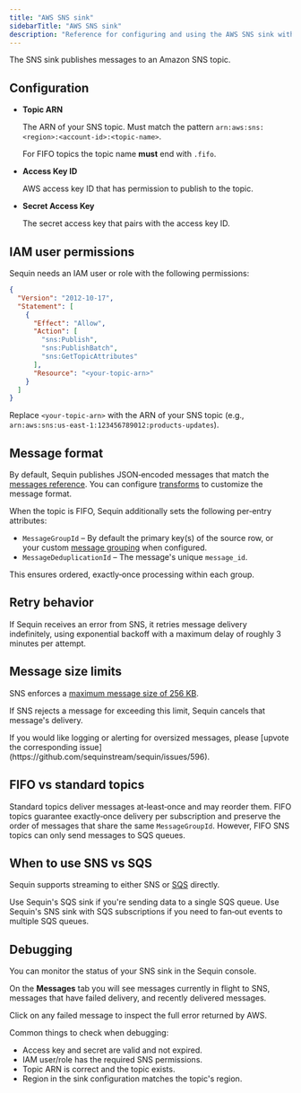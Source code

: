 ```yaml
---
title: "AWS SNS sink"
sidebarTitle: "AWS SNS sink"
description: "Reference for configuring and using the AWS SNS sink with Sequin."
---
```


The SNS sink publishes messages to an Amazon SNS topic.

## Configuration

- **Topic ARN**

    The ARN of your SNS topic. Must match the pattern `arn:aws:sns:<region>:<account-id>:<topic-name>`.
    
    For FIFO topics the topic name **must** end with `.fifo`.

- **Access Key ID**

    AWS access key ID that has permission to publish to the topic.

- **Secret Access Key**

    The secret access key that pairs with the access key ID.

## IAM user permissions

Sequin needs an IAM user or role with the following permissions:

```json
{
  "Version": "2012-10-17",
  "Statement": [
    {
      "Effect": "Allow",
      "Action": [
        "sns:Publish",
        "sns:PublishBatch",
        "sns:GetTopicAttributes"
      ],
      "Resource": "<your-topic-arn>"
    }
  ]
}
```

Replace `<your-topic-arn>` with the ARN of your SNS topic (e.g., `arn:aws:sns:us-east-1:123456789012:products-updates`).

## Message format

By default, Sequin publishes JSON‑encoded messages that match the [messages reference](/reference/payloads). You can configure [transforms](/reference/transforms) to customize the message format.

When the topic is FIFO, Sequin additionally sets the following per‑entry attributes:

- `MessageGroupId` – By default the primary key(s) of the source row, or your custom [message grouping](/reference/sinks/overview#message-grouping-and-ordering) when configured.
- `MessageDeduplicationId` – The message's unique `message_id`.

This ensures ordered, exactly‑once processing within each group.

## Retry behavior

If Sequin receives an error from SNS, it retries message delivery indefinitely, using exponential backoff with a maximum delay of roughly 3 minutes per attempt.

## Message size limits

SNS enforces a [maximum message size of 256 KB](https://docs.aws.amazon.com/general/latest/gr/sns.html).

If SNS rejects a message for exceeding this limit, Sequin cancels that message's delivery.

<Info>
  If you would like logging or alerting for oversized messages, please [upvote the corresponding issue](https://github.com/sequinstream/sequin/issues/596).
</Info>

## FIFO vs standard topics

Standard topics deliver messages at‑least‑once and may reorder them. FIFO topics guarantee exactly‑once delivery per subscription and preserve the order of messages that share the same `MessageGroupId`. However, FIFO SNS topics can only send messages to SQS queues.

## When to use SNS vs SQS

Sequin supports streaming to either SNS or [SQS](/reference/sinks/sqs) directly.

Use Sequin's SQS sink if you're sending data to a single SQS queue. Use Sequin's SNS sink with SQS subscriptions if you need to fan‑out events to multiple SQS queues.

## Debugging

You can monitor the status of your SNS sink in the Sequin console.

On the **Messages** tab you will see messages currently in flight to SNS, messages that have failed delivery, and recently delivered messages.

Click on any failed message to inspect the full error returned by AWS.

Common things to check when debugging:

- Access key and secret are valid and not expired.
- IAM user/role has the required SNS permissions.
- Topic ARN is correct and the topic exists.
- Region in the sink configuration matches the topic's region. 